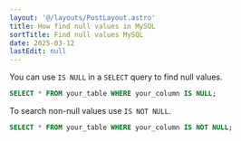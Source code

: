 ```yaml
---
layout: '@/layouts/PostLayout.astro'
title: How find null values in MySQL
sortTitle: Find null values MySQL
date: 2025-03-12
lastEdit: null
---
```



You can use `IS NULL` in a `SELECT` query to find null values.

```sql
SELECT * FROM your_table WHERE your_column IS NULL;
```

To search non-null values use `IS NOT NULL`.

```sql
SELECT * FROM your_table WHERE your_column IS NOT NULL;
```
